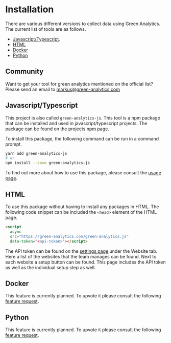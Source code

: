 # Installation

There are various different versions to collect data using Green Analytics. The current list of tools are as follows.

- [Javascript/Typescript](#javascripttypescript).
- [HTML](#html)
- [Docker](#docker)
- [Python](#python)

## Community

Want to get your tool for green analytics mentioned on the official list? Please send an email to [markus@green-analytics.com](mailto:markus@green-analytics.com)

## Javascript/Typescript

This project is also called `green-analytics-js`.
This tool is a npm package that can be installed and used in javascript/typescript projects. The package can be found on the projects [npm page](https://www.npmjs.com/package/green-analytics-js).

To install this package, the following command can be run in a command prompt.

```bash
yarn add green-analytics-js
# or
npm install --save green-analytics-js
```

To find out more about how to use this package, please consult the [usage page](/docs/usage).

## HTML

To use this package without having to install any packages in HTML. The following code snippet can be included the `<head>` element of the HTML page.

```html
<script
  async 
  src="https://green-analytics.com/green-analytics.js" 
  data-token="<api-token>"></script>
```

The API token can be found on the [settings page](/settings) under the Website tab. Here a list of the websites that the team manages can be found. Next to each website a setup button can be found. This page includes the API token as well as the individual setup step as well.

## Docker

This feature is currently planned. To upvote it please consult the following [feature request](https://github.com/MakakWasTaken/green-analytics/issues/8).

## Python 

This feature is currently planned. To upvote it please consult the following [feature request](https://github.com/MakakWasTaken/green-analytics/issues/10).

